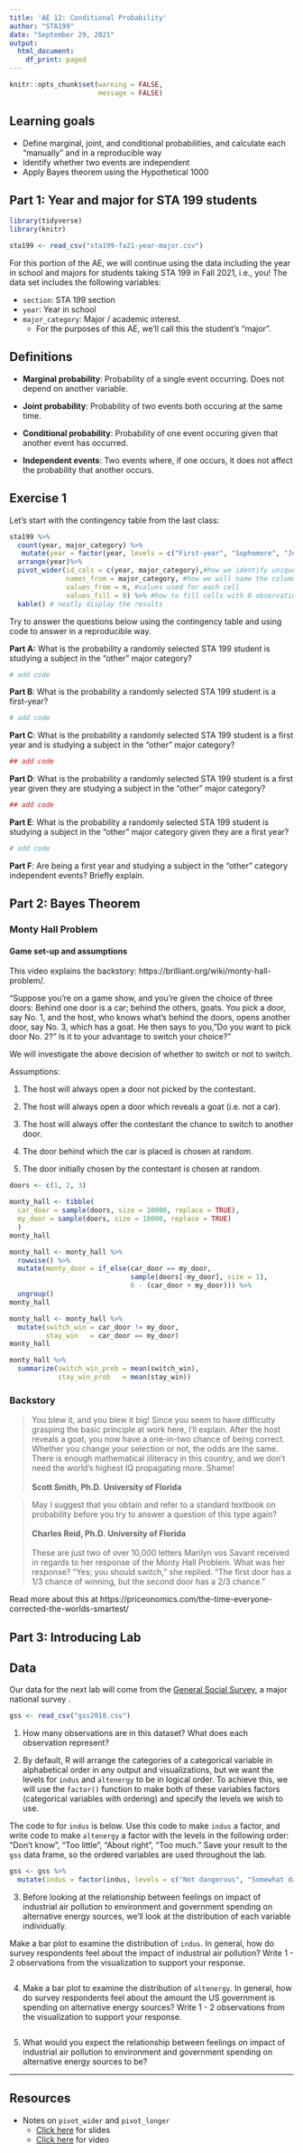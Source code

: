 ```yaml
---
title: 'AE 12: Conditional Probability'
author: "STA199"
date: "September 29, 2021"
output:
  html_document:
    df_print: paged
---
```


```r
knitr::opts_chunk$set(warning = FALSE, 
                      message = FALSE)
```

## Learning goals 


- Define marginal, joint, and conditional probabilities, and calculate each "manually" and in a reproducible way 
- Identify whether two events are independent 
- Apply Bayes theorem using the Hypothetical 1000 

## Part 1: Year and major for STA 199 students

```r
library(tidyverse)
library(knitr)
```

```r
sta199 <- read_csv("sta199-fa21-year-major.csv")
```

For this portion of the AE, we will continue using the data including the year in school and majors for students taking STA 199 in Fall 2021, i.e., you! The data set includes the following variables: 

- `section`: STA 199 section
- `year`: Year in school
- `major_category`: Major / academic interest. 
  - For the purposes of this AE, we'll call this the student's "major". 

## Definitions

- **Marginal probability**: Probability of a single event occurring. Does not depend on another variable.

- **Joint probability**: Probability of two events both occuring at the same time.

- **Conditional probability**: Probability of one event occuring given that another event has occurred.

- **Independent events**: Two events where, if one occurs, it does not affect the probability that another occurs.


## Exercise 1

Let's start with the contingency table from the last class: 

```r
sta199 %>% 
  count(year, major_category) %>%
   mutate(year = factor(year, levels = c("First-year", "Sophomore", "Junior", "Senior")))%>%
  arrange(year)%>%
  pivot_wider(id_cols = c(year, major_category),#how we identify unique obs
              names_from = major_category, #how we will name the columns
              values_from = n, #values used for each cell
              values_fill = 0) %>% #how to fill cells with 0 observations 
  kable() # neatly display the results
```

Try to answer the questions below using the contingency table and using code to answer in a reproducible way. 

**Part A:** What is the probability a randomly selected STA 199 student is studying a subject in the "other" major category? 

```r
# add code 

```


**Part B**: What is the probability a randomly selected STA 199 student is a first-year? 

```r
# add code 

```

**Part C**: What is the probability a randomly selected STA 199 student is a first year and is studying a subject in the "other" major category?

```r
## add code 

```

**Part D**: What is the probability a randomly selected STA 199 student is a first year given they are studying a subject in the "other" major category?

```r
## add code 

```

**Part E**: What is the probability a randomly selected STA 199 student is studying a subject in the "other" major category given they are a first year?

```r
# add code

```


**Part F**: Are being a first year and studying a subject in the "other" category independent events? Briefly explain. 


## Part 2: Bayes Theorem

### Monty Hall Problem

#### Game set-up and assumptions

This video explains the backstory:
https://brilliant.org/wiki/monty-hall-problem/.

"Suppose you're on a game show, and you're given the choice of three doors: 
Behind one door is a car; behind the others, goats. You pick a door, say No. 1, and the host, who knows what's behind the doors, opens another door, say No. 3, which has a goat. He then says to you, "Do you want to pick door No. 2?" Is it to your advantage to switch your choice?"

We will investigate the above decision of whether to switch or not to switch.

Assumptions:

1. The host will always open a door not picked by the contestant.

2. The host will always open a door which reveals a goat (i.e. not a car).

3. The host will always offer the contestant the chance to switch to 
   another door.
   
4. The door behind which the car is placed is chosen at random.

5. The door initially chosen by the contestant is chosen at random.

```r
doors <- c(1, 2, 3)
```

```r
monty_hall <- tibble(
  car_door = sample(doors, size = 10000, replace = TRUE),
  my_door = sample(doors, size = 10000, replace = TRUE)
  )
monty_hall
```

```r
monty_hall <- monty_hall %>% 
  rowwise() %>% 
  mutate(monty_door = if_else(car_door == my_door,
                              sample(doors[-my_door], size = 1),
                              6 - (car_door + my_door))) %>% 
  ungroup()
monty_hall

```

```r
monty_hall <- monty_hall %>% 
  mutate(switch_win = car_door != my_door,
         stay_win   = car_door == my_door)
monty_hall
```

```r
monty_hall %>% 
  summarize(switch_win_prob = mean(switch_win),
            stay_win_prob   = mean(stay_win))
```

### Backstory

>You blew it, and you blew it big! Since you seem to have difficulty grasping
the basic principle at work here, I'll explain. After the host reveals a goat, you now have a one-in-two chance of being correct. Whether you change your 
selection or not, the odds are the same. There is enough mathematical 
illiteracy in this country, and we don't need the world's highest IQ 
propagating more. Shame!
<br><br>
**Scott Smith, Ph.D.**
**University of Florida** <br>

>May I suggest that you obtain and refer to a standard textbook on probability before you try to answer a question of this type again?
<br><br>
**Charles Reid, Ph.D.**
**University of Florida** <br> <br>
These are just two of over 10,000 letters Marilyn vos Savant received in regards to her response of the Monty Hall Problem. What was her response? "Yes; you should switch," she replied. "The first door has a 1/3 chance of winning, 
but the second door has a 2/3 chance."

Read more about this at 
https://priceonomics.com/the-time-everyone-corrected-the-worlds-smartest/

## Part 3: Introducing Lab 

## Data 

Our data for the next lab will come from the [General Social Survey](https://gss.norc.org/), a major national survey
. 
```r
gss <- read_csv("gss2018.csv")
```

1. How many observations are in this dataset? What does each observation represent?

2. By default, R will arrange the categories of a categorical variable in alphabetical order in any output and visualizations, but we want the levels for `indus` and `altenergy` to be in logical order. To achieve this, we will use the `factor()` function to make both of these variables factors (categorical variables with ordering) and specify the levels we wish to use. 

The code to for `indus` is below. Use this code to make `indus` a factor, and write code to make `altenergy` a factor with the levels in the following order: "Don't know", "Too little", "About right", "Too much."  Save your result to the `gss` data frame, so the ordered variables are used throughout the lab. 

```r
gss <- gss %>%
  mutate(indus = factor(indus, levels = c("Not dangerous", "Somewhat dangerous", "Very dangerous", "Extremely dangerous")))
```

3. Before looking at the relationship between feelings on impact of industrial air pollution to environment and government spending on alternative energy sources, we'll look at the distribution of each variable individually.

Make a bar plot to examine the distribution of `indus`. In general, how do survey respondents feel about the impact of industrial air pollution? Write 1 - 2 observations from the visualization to support your response. 

```r

```

4. Make a bar plot to examine the distribution of `altenergy`. In general, how do survey respondents feel about the amount the US government is spending on alternative energy sources? Write 1 - 2 observations from the visualization to support your response. 

```r

```

5. What would you expect the relationship between feelings on impact of industrial air pollution to environment and government spending on alternative energy sources to be? 






<hr> 

## Resources 

- Notes on `pivot_wider` and `pivot_longer`
  - [Click here](https://rstudio-education.github.io/datascience-box/course-materials/slides/u2-d09-tidying/u2-d09-tidying.html#1) for slides
  - [Click here](https://www.youtube.com/watch?v=x3KM5uxaFdI) for video